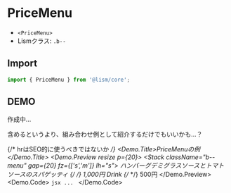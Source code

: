 
# PriceMenu


- `<PriceMenu>`
- Lismクラス: `.b--`


## Import

```js
import { PriceMenu } from '@lism/core';
```

## DEMO

作成中...

含めるというより、組み合わせ例として紹介するだけでもいいかも...？

{/* hrはSEO的に使うべきではないか */}
<Demo>
	<Demo.Title>PriceMenuの例</Demo.Title>
	<Demo.Preview resize p={20}>
		<Stack className="b--menu" gap={20} fz={['s','m']} lh="s">
			<Grid columns="auto 1fr auto" ai="center" gap={[20]}>
				<Lism className="b--menu__dt">ハンバーグデミグラスソースとトマトソースのスパゲッティ</Lism>
				{/* <Lism tag="hr" minW="1.5em" /> */}
				<Lism minW="1.5em" bd="block-start" bdc="base" />
				<Lism className="b--menu__dd" whs="nowrap">1,000円</Lism>
			</Grid>
			<Grid columns="auto 1fr auto" ai="center" gap={[20]}>
				<Lism className="b--menu__dt">Drink</Lism>
				{/* <Lism tag="hr" minW="1.5em" /> */}
				<Lism minW="1.5em" bd="block-start" bdc="base" />
				<Lism className="b--menu__dd" whs="nowrap">500円</Lism>
			</Grid>
		</Stack>
	</Demo.Preview>
	<Demo.Code>
		```jsx
		...
		```
	</Demo.Code>
</Demo>
